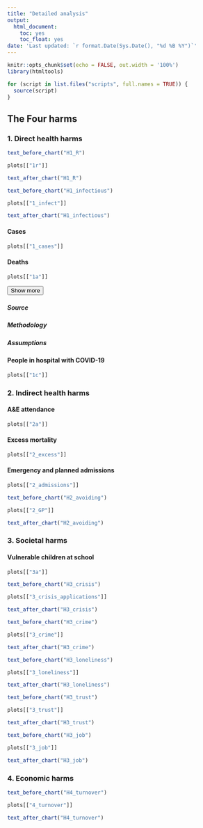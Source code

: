 ---
title: "Detailed analysis"
output:
  html_document:
    toc: yes
    toc_float: yes
date: 'Last updated: `r format.Date(Sys.Date(), "%d %B %Y")`'
---


```{r setup, include=FALSE}
knitr::opts_chunk$set(echo = FALSE, out.width = '100%')
library(htmltools)

for (script in list.files("scripts", full.names = TRUE)) {
  source(script)
}
```

<PLACEHOLDER FOR TEXT>

## The Four harms

<PLACEHOLDER FOR TEXT>

### 1. Direct health harms

<PLACEHOLDER FOR TEXT>

```{r}

text_before_chart("H1_R")

plots[["1r"]]

text_after_chart("H1_R")

```

```{r}

text_before_chart("H1_infectious")

plots[["1_infect"]]

text_after_chart("H1_infectious")

```


#### Cases

<PLACEHOLDER FOR TEXT>

```{r}
plots[["1_cases"]]
```

<PLACEHOLDER FOR TEXT>

#### Deaths

<PLACEHOLDER FOR TEXT>
```{r}
plots[["1a"]]
```
<button class="btn btn-link" data-toggle="collapse" data-target="#BlockName"> Show more
<span class="glyphicon glyphicon-plus-sign" aria-hidden="true"></span>
</button>  
<div id="BlockName" class="collapse">  

##### Source

<PLACEHOLDER FOR TEXT>

##### Methodology

<PLACEHOLDER FOR TEXT>

##### Assumptions

<PLACEHOLDER FOR TEXT>

</div>

<PLACEHOLDER FOR TEXT>

#### People in hospital with COVID-19

<PLACEHOLDER FOR TEXT>

```{r}
plots[["1c"]]
```

<PLACEHOLDER FOR TEXT>

### 2. Indirect health harms

#### A&E attendance

<PLACEHOLDER FOR TEXT>

```{r}
plots[["2a"]]
```

#### Excess mortality

<PLACEHOLDER FOR TEXT>

```{r}
plots[["2_excess"]]
```

#### Emergency and planned admissions

<PLACEHOLDER FOR TEXT>

```{r}
plots[["2_admissions"]]
```

```{r}
text_before_chart("H2_avoiding")

plots[["2_GP"]]

text_after_chart("H2_avoiding")
```

### 3. Societal harms

#### Vulnerable children at school 


<PLACEHOLDER FOR TEXT>

```{r}
plots[["3a"]]
```

<PLACEHOLDER FOR TEXT>

```{r}
text_before_chart("H3_crisis")

plots[["3_crisis_applications"]]

text_after_chart("H3_crisis")
```

<PLACEHOLDER FOR TEXT>

```{r}
text_before_chart("H3_crime")

plots[["3_crime"]]

text_after_chart("H3_crime")
```

```{r}
text_before_chart("H3_loneliness")

plots[["3_loneliness"]]

text_after_chart("H3_loneliness")
```

```{r}
text_before_chart("H3_trust")

plots[["3_trust"]]

text_after_chart("H3_trust")
```

```{r}
text_before_chart("H3_job")

plots[["3_job"]]

text_after_chart("H3_job")
```

### 4. Economic harms

```{r}
text_before_chart("H4_turnover")

plots[["4_turnover"]]

text_after_chart("H4_turnover")
```